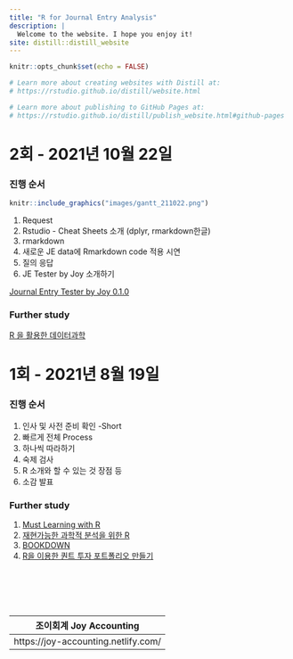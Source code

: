 ```yaml
---
title: "R for Journal Entry Analysis"
description: |
  Welcome to the website. I hope you enjoy it!
site: distill::distill_website
---
```


```r
knitr::opts_chunk$set(echo = FALSE)

# Learn more about creating websites with Distill at:
# https://rstudio.github.io/distill/website.html

# Learn more about publishing to GitHub Pages at:
# https://rstudio.github.io/distill/publish_website.html#github-pages

```
   
   
# 2회  - 2021년 10월 22일
    
### 진행 순서  

```r
knitr::include_graphics("images/gantt_211022.png")
```

1. Request   
1. Rstudio - Cheat Sheets 소개 (dplyr, rmarkdown한글)   
1. rmarkdown 
1. 새로운 JE data에 Rmarkdown code 적용 시연    
1. 질의 응답   
1. JE Tester by Joy 소개하기    
    
[Journal Entry Tester by Joy 0.1.0](https://joy-accounting.netlify.app/2021-08-26-journal-entry-tester-by-joy-0-1-0/)
   
    
    
### Further study
   
[R 을 활용한 데이터과학](https://sulgik.github.io/r4ds/)

# 1회  -  2021년 8월 19일
    
### 진행 순서
    
1. 인사 및 사전 준비 확인 -Short
2. 빠르게 전체 Process
3. 하나씩 따라하기
4. 숙제 검사
5. R 소개와 할 수 있는 것 장점 등
6. 소감 발표


### Further study
   
1. [Must Learning with R](https://wikidocs.net/book/4315)
2. [재현가능한 과학적 분석을 위한 R](https://statkclee.github.io/r-gapminder-kr/)
3. [BOOKDOWN](https://bookdown.org/)
4. [R을 이용한 퀀트 투자 포트폴리오 만들기](https://hyunyulhenry.github.io/quant_cookbook/)
    
    
    
<br><br><br><br>      
      
| 조이회계  Joy Accounting |
|---------------------------|
| https://joy-accounting.netlify.com/ |

